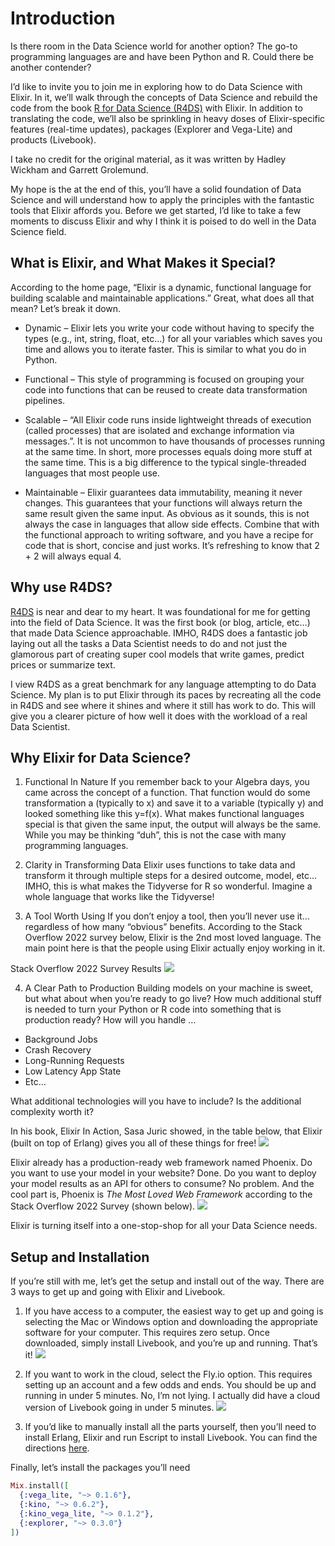# Introduction {.unnumbered}

Is there room in the Data Science world for another option? The go-to programming languages are and have been Python and R. Could there be another contender?

I'd like to invite you to join me in exploring how to do Data Science with Elixir. In it, we'll walk through the concepts of Data Science and rebuild the code from the book [R for Data Science (R4DS)](https://r4ds.had.co.nz) with Elixir. In addition to translating the code, we'll also be sprinkling in heavy doses of Elixir-specific features (real-time updates), packages (Explorer and Vega-Lite) and products (Livebook).

:::{.callout-note}
I take no credit for the original material, as it was written by Hadley Wickham and Garrett Grolemund.
:::
My hope is the at the end of this, you'll have a solid foundation of Data Science and will understand how to apply the principles with the fantastic tools that Elixir affords you. Before we get started, I’d like to take a few moments to discuss Elixir and why I think it is poised to do well in the Data Science field.

## What is Elixir, and What Makes it Special?
According to the home page, “Elixir is a dynamic, functional language for building scalable and maintainable applications.” Great, what does all that mean? Let’s break it down.

* Dynamic – Elixir lets you write your code without having to specify the types (e.g., int, string, float, etc…) for all your variables which saves you time and allows you to iterate faster. This is similar to what you do in Python.

* Functional – This style of programming is focused on grouping your code into functions that can be reused to create data transformation pipelines.

* Scalable – “All Elixir code runs inside lightweight threads of execution (called processes) that are isolated and exchange information via messages.”. It is not uncommon to have thousands of processes running at the same time. In short, more processes equals doing more stuff at the same time. This is a big difference to the typical single-threaded languages that most people use.

* Maintainable – Elixir guarantees data immutability, meaning it never changes. This guarantees that your functions will always return the same result given the same input. As obvious as it sounds, this is not always the case in languages that allow side effects. Combine that with the functional approach to writing software, and you have a recipe for code that is short, concise and just works. It’s refreshing to know that 2 + 2 will always equal 4.

## Why use R4DS?
[R4DS](https://r4ds.had.co.nz) is near and dear to my heart. It was foundational for me for getting into the field of Data Science. It was the first book (or blog, article, etc…) that made Data Science approachable. IMHO, R4DS does a fantastic job laying out all the tasks a Data Scientist needs to do and not just the glamorous part of creating super cool models that write games, predict prices or summarize text.

I view R4DS as a great benchmark for any language attempting to do Data Science. My plan is to put Elixir through its paces by recreating all the code in R4DS and see where it shines and where it still has work to do. This will give you a clearer picture of how well it does with the workload of a real Data Scientist.

## Why Elixir for Data Science?
1. Functional In Nature
If you remember back to your Algebra days, you came across the concept of a function. That function would do some transformation a (typically to x) and save it to a variable (typically y) and looked something like this y=f(x). What makes functional languages special is that given the same input, the output will always be the same. While you may be thinking "duh", this is not the case with many programming languages.

2. Clarity in Transforming Data
Elixir uses functions to take data and transform it through multiple steps for a desired outcome, model, etc… IMHO, this is what makes the Tidyverse for R so wonderful. Imagine a whole language that works like the Tidyverse!

3. A Tool Worth Using
If you don’t enjoy a tool, then you’ll never use it…regardless of how many “obvious” benefits. According to the Stack Overflow 2022 survey below, Elixir is the 2nd most loved language. The main point here is that the people using Elixir actually enjoy working in it.

Stack Overflow 2022 Survey Results
![](images/1.1-stackoverflowsurvey.png)

4. A Clear Path to Production
Building models on your machine is sweet, but what about when you’re ready to go live? How much additional stuff is needed to turn your Python or R code into something that is production ready?
How will you handle …
* Background Jobs
* Crash Recovery
* Long-Running Requests
* Low Latency App State
* Etc…

What additional technologies will you have to include? Is the additional complexity worth it?

In his book, Elixir In Action, Sasa Juric showed, in the table below, that Elixir (built on top of Erlang) gives you all of these things for free!
![](images/1.2-elixirinaction.jpeg)

Elixir already has a production-ready web framework named Phoenix. Do you want to use your model in your website? Done. Do you want to deploy your model results as an API for others to consume? No problem. And the cool part is, Phoenix is _The Most Loved Web Framework_ according to the Stack Overflow 2022 Survey (shown below).
![](images/1.3-stackoverflowsurvey.png)

Elixir is turning itself into a one-stop-shop for all your Data Science needs.

## Setup and Installation
If you’re still with me, let's get the setup and install out of the way. There are 3 ways to get up and going with Elixir and Livebook.

1. If you have access to a computer, the easiest way to get up and going is selecting the Mac or Windows option and downloading the appropriate software for your computer. This requires zero setup. Once downloaded, simply install Livebook, and you’re up and running. That's it!
![](images/1.4-flyio.png)

2. If you want to work in the cloud, select the Fly.io option. This requires setting up an account and a few odds and ends. You should be up and running in under 5 minutes. No, I'm not lying. I actually did have a cloud version of Livebook going in under 5 minutes.
![](images/1.5-flyio.png)

3. If you'd like to manually install all the parts yourself, then you'll need to install Erlang, Elixir and run Escript to install Livebook. You can find the directions [here](https://github.com/livebook-dev/livebook#installation).

Finally, let's install the packages you'll need
```elixir
Mix.install([
  {:vega_lite, "~> 0.1.6"},
  {:kino, "~> 0.6.2"},
  {:kino_vega_lite, "~> 0.1.2"},
  {:explorer, "~> 0.3.0"}
])
```